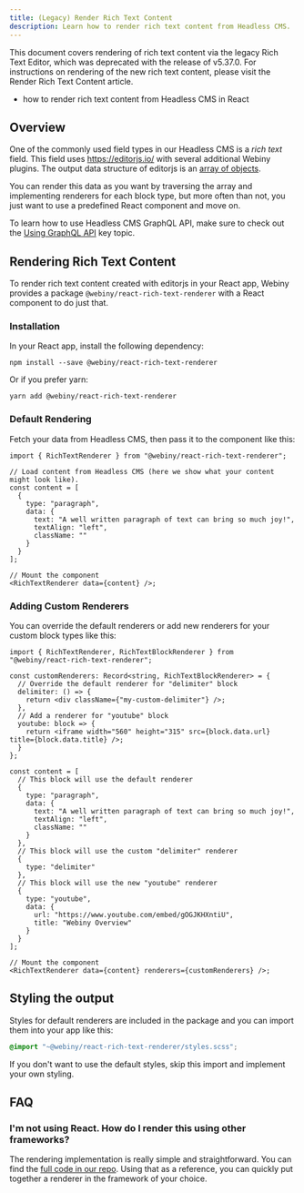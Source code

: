 ```yaml
---
title: (Legacy) Render Rich Text Content
description: Learn how to render rich text content from Headless CMS.
---
```



<Alert type="warning">
  This document covers rendering of rich text content via the legacy Rich Text Editor, which was
  deprecated with the release of <Link href={"../../release-notes/5.37.0/changelog"}>v5.37.0</Link>.
  For instructions on rendering of the new rich text content, please visit the&nbsp;
  <Link href={"./render-lexical-rich-text-content"}>Render Rich Text Content</Link> article.
</Alert>

<Alert type="success" title="What you'll learn">

- how to render rich text content from Headless CMS in React

</Alert>

## Overview

One of the commonly used field types in our Headless CMS is a _rich text_ field. This field uses https://editorjs.io/ with several additional Webiny plugins. The output data structure of editorjs is an [array of objects](https://editorjs.io/saving-data#output-data-format).

You can render this data as you want by traversing the array and implementing renderers for each block type, but more often than not, you just want to use a predefined React component and move on.

<Alert type="info">

To learn how to use Headless CMS GraphQL API, make sure to check out the [Using GraphQL API](../basics/using-graphql-api) key topic.

</Alert>

## Rendering Rich Text Content

To render rich text content created with editorjs in your React app, Webiny provides a package `@webiny/react-rich-text-renderer` with a React component to do just that.

### Installation

In your React app, install the following dependency:

```
npm install --save @webiny/react-rich-text-renderer
```

Or if you prefer yarn:

```
yarn add @webiny/react-rich-text-renderer
```

### Default Rendering

Fetch your data from Headless CMS, then pass it to the component like this:

```tsx myView.tsx
import { RichTextRenderer } from "@webiny/react-rich-text-renderer";

// Load content from Headless CMS (here we show what your content might look like).
const content = [
  {
    type: "paragraph",
    data: {
      text: "A well written paragraph of text can bring so much joy!",
      textAlign: "left",
      className: ""
    }
  }
];

// Mount the component
<RichTextRenderer data={content} />;
```

### Adding Custom Renderers

You can override the default renderers or add new renderers for your custom block types like this:

```tsx myView.tsx
import { RichTextRenderer, RichTextBlockRenderer } from "@webiny/react-rich-text-renderer";

const customRenderers: Record<string, RichTextBlockRenderer> = {
  // Override the default renderer for "delimiter" block
  delimiter: () => {
    return <div className={"my-custom-delimiter"} />;
  },
  // Add a renderer for "youtube" block
  youtube: block => {
    return <iframe width="560" height="315" src={block.data.url} title={block.data.title} />;
  }
};

const content = [
  // This block will use the default renderer
  {
    type: "paragraph",
    data: {
      text: "A well written paragraph of text can bring so much joy!",
      textAlign: "left",
      className: ""
    }
  },
  // This block will use the custom "delimiter" renderer
  {
    type: "delimiter"
  },
  // This block will use the new "youtube" renderer
  {
    type: "youtube",
    data: {
      url: "https://www.youtube.com/embed/gOGJKHXntiU",
      title: "Webiny Overview"
    }
  }
];

// Mount the component
<RichTextRenderer data={content} renderers={customRenderers} />;
```

## Styling the output

Styles for default renderers are included in the package and you can import them into your app like this:

```scss
@import "~@webiny/react-rich-text-renderer/styles.scss";
```

If you don't want to use the default styles, skip this import and implement your own styling.

## FAQ

### I'm not using React. How do I render this using other frameworks?

The rendering implementation is really simple and straightforward. You can find the [full code in our repo](https://github.com/webiny/webiny-js/blob/next/packages/react-rich-text-renderer/src/index.tsx). Using that as a reference, you can quickly put together a renderer in the framework of your choice.
